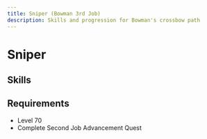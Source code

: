 ```yaml
---
title: Sniper (Bowman 3rd Job)
description: Skills and progression for Bowman's crossbow path
---
```


# Sniper

## Skills
<Table 
  data={sniperSkills}
/>

## Requirements
- Level 70
- Complete Second Job Advancement Quest
